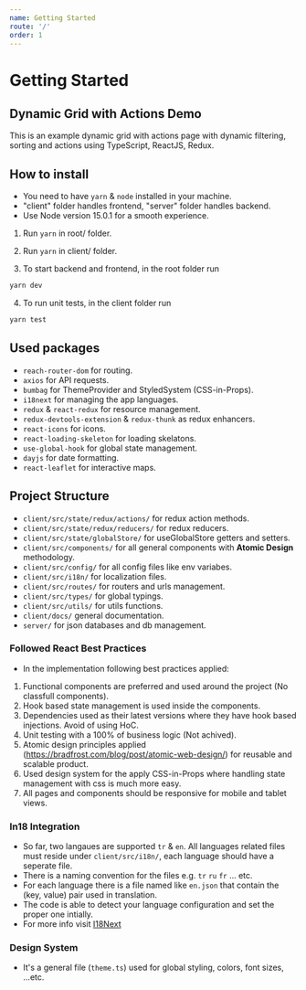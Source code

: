 ```yaml
---
name: Getting Started
route: '/'
order: 1
---
```


# Getting Started

## Dynamic Grid with Actions Demo

This is an example dynamic grid with actions page with dynamic filtering, sorting and actions using TypeScript, ReactJS, Redux.

## How to install

- You need to have `yarn` & `node` installed in your machine.
- "client" folder handles frontend, "server" folder handles backend.
- Use Node version 15.0.1 for a smooth experience.

1. Run `yarn` in root/ folder.
2. Run `yarn` in client/ folder.

3. To start backend and frontend, in the root folder run

```bash
yarn dev
```

4. To run unit tests, in the client folder run

```bash
yarn test
```

## Used packages

- `reach-router-dom` for routing.
- `axios` for API requests.
- `bumbag` for ThemeProvider and StyledSystem (CSS-in-Props).
- `i18next` for managing the app languages.
- `redux` & `react-redux` for resource management.
- `redux-devtools-extension` & `redux-thunk` as redux enhancers.
- `react-icons` for icons.
- `react-loading-skeleton` for loading skelatons.
- `use-global-hook` for global state management.
- `dayjs` for date formatting.
- `react-leaflet` for interactive maps.

## Project Structure

- `client/src/state/redux/actions/` for redux action methods.
- `client/src/state/redux/reducers/` for redux reducers.
- `client/src/state/globalStore/` for useGlobalStore getters and setters.
- `client/src/components/` for all general components with **Atomic Design** methodology.
- `client/src/config/` for all config files like env variabes.
- `client/src/i18n/` for localization files.
- `client/src/routes/` for routers and urls management.
- `client/src/types/` for global typings.
- `client/src/utils/` for utils functions.
- `client/docs/` general documentation.
- `server/` for json databases and db management.

### Followed React Best Practices

- In the implementation following best practices applied:

1. Functional components are preferred and used around the project (No classfull components).
2. Hook based state management is used inside the components.
3. Dependencies used as their latest versions where they have hook based injections. Avoid of using HoC.
4. Unit testing with a 100% of business logic (Not achived).
5. Atomic design principles applied (https://bradfrost.com/blog/post/atomic-web-design/) for reusable and scalable product.
6. Used design system for the apply CSS-in-Props where handling state management with css is much more easy.
7. All pages and components should be responsive for mobile and tablet views.

### In18 Integration

- So far, two langaues are supported `tr` & `en`. All languages related files must reside under `client/src/i18n/`, each language should have a seperate file.
- There is a naming convention for the files e.g. `tr` `ru` `fr` ... etc.
- For each language there is a file named like `en.json` that contain the (key, value) pair used in translation.
- The code is able to detect your language configuration and set the proper one intially.
- For more info visit [I18Next](https://www.i18next.com/)

### Design System

- It's a general file (`theme.ts`) used for global styling, colors, font sizes, ...etc.
